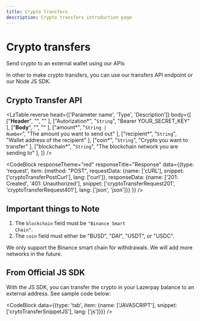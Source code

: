 ```yaml
---
title: Crypto Transfers
description: Crypto transfers introduction page
---
```


# Crypto transfers

Send crypto to an external wallet using our APIs

<Divider className='max-w-100' />

In other to make crypto transfers, you can use our transfers API endpoint or our Node JS SDK.

## Crypto Transfer API

<LzTable
    reverse
    head={['Parameter name', 'Type', 'Description']}
    body={[
        ["<strong>Header</strong>", "", "" ],
        ["Autorization*", "<code>String</code>", "Bearer YOUR_SECRET_KEY" ],
        ["<strong>Body</strong>", "", "" ],
        ["amount*", "<code>String | Number</code>", "The amount you want to send out" ],
        ["recipient*", "<code>String</code>", "Wallet address of the recipient" ],
        ["coin*", "<code>String</code>", "Crypto you want to transfer" ],
        ["blockchain*", "<code>String</code>", "The blockchain network you are sending to" ],
    ]}
 />

<CodeBlock responseTheme="red" responseTitle="Response" data={{type: 'request', item: {method: "POST", requestData: {name: ['cURL'], snippet: ['cryptoTransferPostCurl'], lang: ['curl']}, responseData: {name: ['201: Created', '401: Unauthorized'], snippet: ['cryptoTransferRequest201', 'cryptoTransferRequest401'], lang: ['json', 'json']}} }} />

## Important things to Note
1. The <code>blockchain</code> field must be <code>"Binance Smart Chain"</code>.
2. The <code>coin</code> field must either be "BUSD", "DAI", "USDT", or "USDC".

<Alert status="warning">We only support the Binance smart chain for withdrawals. We will add more networks in the future.</Alert>

<Divider className='max-w-100' />

## From Official JS SDK

With the JS SDK, you can transfer the crypto in your Lazerpay balance to an external address.
See sample code below:

<CodeBlock data={{type: 'tab', item: {name: ['JAVASCRIPT'], snippet: ['crytoTransferSnippetJS'], lang: ['js']}}} />

